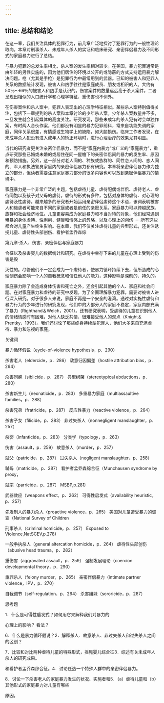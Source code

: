 ```yaml
---
---
---
```

title: 总结和结论
---



在这一章，我们关注具体的犯罪行为，前几章广泛地探讨了犯罪行为的一般性理论取向。本章对刑事杀人、未成年人杀人的实证和临床研究、亲密伴侣暴力及不同形式的家庭暴力进行了总结。

与暴力犯罪的总发生率相比，杀人案的发生率相对较少。在美国，暴力犯罪通常是由年轻的男性实施的，因为他们居住的环境以公开的或隐蔽的方式支持运用暴力解决问题。枪（尤其是手枪）是犯罪行为中最常用到的武器。已知的被害人和犯罪人关系的数据统计发现，被害人和凶手往往是家庭成员、朋友或相识的人。大约有50％～66％的被害人和凶手是认识的。伤害案件的数量远远高于杀人案件，二者呈现出相似的人口统计学和心理学特征，重伤害也不例外。

在伤害案件和杀人案中，犯罪人表现出的心理学特征相似。某些杀人案特别值得关注，包括下一章提到的杀人案和本章讨论的少年杀人案。少年杀人案数量并不多，一旦发生就会引起媒体的高度关注。研究发现，那些未成年的杀人犯有时会单独作案，有时两人合伙作案，他们都没有明显的暴力犯罪前科，常来自功能失调的家庭，同伴关系很差，有情感或生物学上的缺陷，如大脑损伤。临床工作者发现，在未成年杀人犯没有进入成年人的矫正环境时，进行心理治疗的效果尤其明显。

当代的研究者更关注亲密伴侣暴力，而不是“家庭内暴力”或广义的“家庭暴力”，重点研究那些已婚或未婚的或居住在同一屋檐下的亲密伴侣间的暴力的发生率、原因和预防措施。另外，这一部分对老人间的、种族或族群的、同性恋人间的、恋人间的、军人和执法警员家庭内的亲密伴侣暴力都有研究。本章将亲密伴侣暴力作为独立的部分，但读者需要注意家庭暴力部分的很多内容也可以放到亲密伴侣暴力的情境中。

家庭暴力是一个非常广泛的主题，包括虐待儿童、虐待配偶或伴侣、虐待老人、虐待同胞以及孩子对父母的虐待。虐待的形式有多种，包括对身体的虐待、对心理的虐待及性虐待。越来越多的研究者开始运用亲密伴侣虐待这个术语，该词表明被害人和施虐者可能来自不同的家庭或者是前任的亲密关系。家庭暴力可以跨越民族、族群和社会经济地位。儿童更容易成为家庭暴力和不当对待的对象，他们经常遇到粗暴的身体虐待、性剥削、健康和情感上的忽略，以及心理上的创伤······所有这些都会对儿童产生终生影响。在本章，我们不仅关注虐待儿童的典型形式，还关注诱拐儿童、虐待性头部创伤、看护者孟乔森综

第九章·杀人、伤害、亲密伴侣与家庭暴力

合征以及杀害婴儿的数据统计和研究。在虐待中幸存下来的儿童在心理上受到的伤害是毁

灭性的。尽管他们不一定会成为一个虐待者，使暴力循环持续下去，但所造成的心理创伤会影响一个人的自我概念和信任他人的能力，这种影响是深刻的、持久的。

家庭暴力除了会造成身体伤害和死亡之外，还会引起其他的个人、家庭和社会问题。在对家庭暴力和虐待的研究中发现，为了全面理解暴力犯罪，需要对被害人进行深入研究。对于很多人来说，家庭不再是一个安全的港湾。通过对实施性虐待和暴力行为的少年进行的研究发现，他们中的大部分人的家庭不稳定，家庭内部充满了暴力（Righthand＆Welch，2001）。还有研究表明，受虐待的儿童在识别他人的情绪情感时有困难，对他人缺乏共情，很难接受他人的观点（Knight＆Prentky，1993）。我们还讨论了那些终身持续型犯罪人，他们大多来自充满虐待、暴力和忽视的家庭。

关键词

暴力循环假说（eycle-of-violence hypothesis，p．290）

杀害老人（eldercide，p．286） 敌意归因偏差（hostile attribution bias，p．264）

杀害同胞（siblicide，p．287） 典型绑架（stereotypical abductions，p．280）

杀害新生儿（neonaticide，p．283） 多重暴力家庭（multiassaultive families，p．288）

杀害兄弟（fratricide，p．287） 反应性暴力（reactive violence，p．264）

杀害子女（filicide，p．283） 非过失杀人（nonnegligent manslaughter，p．257）

杀婴（infanticide，p．283） 分类学（typology，p．263）

伤害（assault，p．259） 故意杀人（murder，p．257）

弑父（patricide，p．287） 过失杀人（negligent manslaughter，p．258）

弑母（matricide，p．287） 看护者孟乔森综合征（Munchausen syndrome by proxy，

弑宗（parricide，p．287） MSBP,p.281)

武器效应（weapons effect，p．262） 可得性启发式（availability heuristic，p．257）

先发制人的暴力杀人（proactive violence，p．265） 美国对儿童遭受暴力的调查（National Survey of Children

刑事杀人（criminal homicide，p．257） Exposed to Violence,NatSCEV,p.278)

一般争执杀人（general altercation homicide，p．264） 虐待性头部创伤（abusive head trauma，p．282）

重伤害（aggravated assault，p．259） 强制发展理论（coercion developmental theory，p．290）

重罪杀人（felony murder，p．265） 亲密伴侣暴力（intimate partner violence，IPV，p．270）

自我调节（self-regulation，p．264） 杀害姐妹（sororicide，p．287）

思考题

1．什么是可得性启发式？如何用它来解释我们对暴力的

心理上的影响？ 看法？

6．什么是暴力循环假说？2．解释杀人．故意杀人、非过失杀人和过失杀人之间的区别？

7．比较和对比两种虐待儿童的特殊形式，摇晃婴儿综合征3．综述有关未成年人杀人的研究成果。

和看护者孟乔森综合征。4．讨论任选一个特殊人群中的亲密伴侣暴力。

8．讨论一下杀害老人的家庭暴力发生的状况、实施者和5．（a）虐待儿童和（b）其他形式的家庭暴力对儿童有哪些

原因。